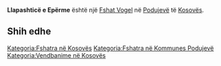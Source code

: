 {{Fshat në Kosovës
 | Emri                = Llapashticë e Epërme
| sqi_N_name = Llapashticë e Epërme
| sqi_N_FULL_NAME_RO = Llapashticë e Epërme
| sqi_N_FULL_NAME_ND_RO = Llapashtice e Eperme
| sqi_N_SORT_NAME_RG = LLAPASHTICEEEPERME
| sqi_N_FULL_NAME_RG = Llapashticë e Epërme
| sqi_N_FULL_NAME_ND_RG = Llapashtice e Eperme
| srp_N_name = Gornja Lapaštica
| srp_N_FULL_NAME_RO = Gornja Lapaštica
| srp_N_FULL_NAME_ND_RO = Gornja Lapastica
| srp_N_SORT_NAME_RG = GORNJALAPASTICA
| srp_N_FULL_NAME_RG = Gornja Lapaštica
| srp_N_FULL_NAME_ND_RG = Gornja Lapastica

 | Emri (Rasa dhanore) = 
 | Figura              = 
 | Shteti              = Kosovo
 | Komuna              = Podujevë
 | Kodi postar         = 
 | Sipërfaqja          = 

 | Popullsia           = 

 | Regj. i popullsisë  = 
 | Dend. e popullsisë  = 
 | Faqja zyrtare       = 
 <!--- Koordinatat ----> 
 | Gjerësia            = 42.897179
 | Gjatësia            = 21.138349
 | Lartësia            = 
}}
'''Llapashticë e Epërme''' është një [[Fshat Vogel]] në [[Podujevë]] të [[Kosovës]].

<!-- == Gjeografia == -->
<!-- == Historia == -->
<!-- == Demografia == -->
== Shih edhe ==
{{Komuna Podujevë}}
{{Kosovo-Administrata-Cung}}

[[Kategoria:Fshatra në Kosovës]]
[[Kategoria:Fshatra në Kommunes Podujevë]]
[[Kategoria:Vendbanime në Kosovës]]